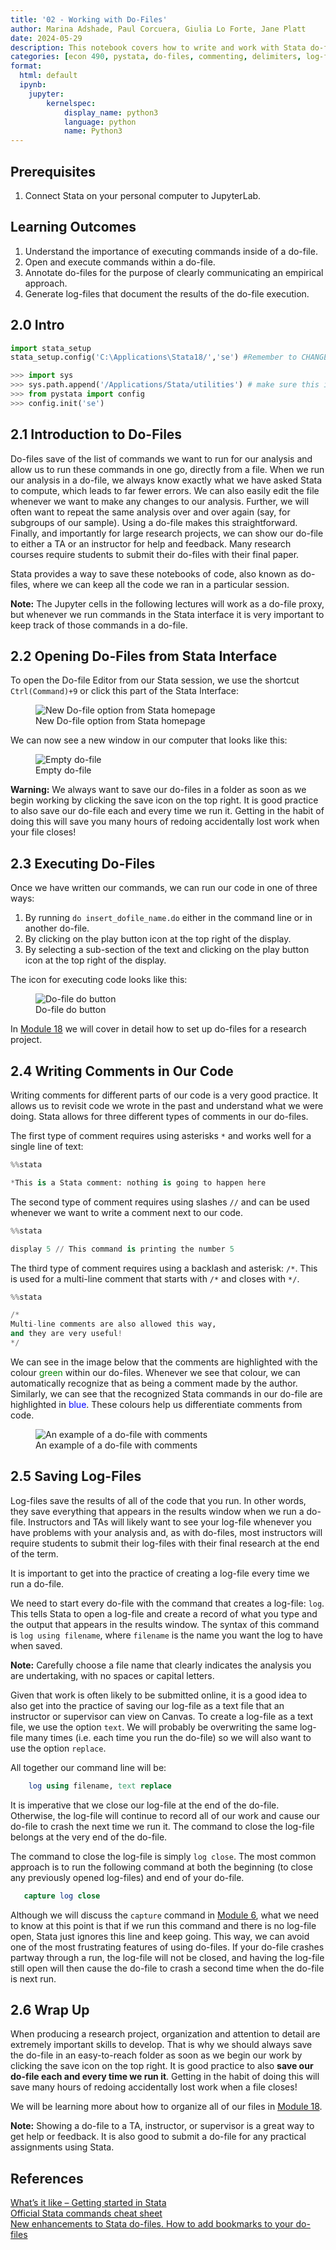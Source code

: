 ```yaml
---
title: '02 - Working with Do-Files'
author: Marina Adshade, Paul Corcuera, Giulia Lo Forte, Jane Platt
date: 2024-05-29
description: This notebook covers how to write and work with Stata do-files. We go over how to create a do-file, commenting, and generating log-files. 
categories: [econ 490, pystata, do-files, commenting, delimiters, log-files]
format:
  html: default
  ipynb:
    jupyter:
        kernelspec:
            display_name: python3
            language: python
            name: Python3
---
```


## Prerequisites 

1. Connect Stata on your personal computer to JupyterLab.

## Learning Outcomes

1. Understand the importance of executing commands inside of a do-file. 
2. Open and execute commands within a do-file. 
3. Annotate do-files for the purpose of clearly communicating an empirical approach. 
4. Generate log-files that document the results of the do-file execution. 

## 2.0 Intro

```python
import stata_setup
stata_setup.config('C:\Applications\Stata18/','se') #Remember to CHANGE THIS to your own path by running display c(sysdir_stata) on the stata app, particularly if you are on a Mac
```

```python
>>> import sys
>>> sys.path.append('/Applications/Stata/utilities') # make sure this is the same as what you set up in Module 01, Section 1.3: Setting Up the STATA Path
>>> from pystata import config
>>> config.init('se')
```

## 2.1 Introduction to Do-Files

Do-files save of the list of commands we want to run for our analysis and allow us to run these commands in one go, directly from a file. When we run our analysis in a do-file, we always know exactly what we have asked Stata to compute, which leads to far fewer errors. We can also easily edit the file whenever we want to make any changes to our analysis. Further, we will often want to repeat the same analysis over and over again (say, for subgroups of our sample). Using a do-file makes this straightforward. Finally, and importantly for large research projects, we can show our do-file to either a TA or an instructor for help and feedback. Many research courses require students to submit their do-files with their final paper. 

Stata provides a way to save these notebooks of code, also known as do-files, where we can keep all the code we ran in a particular session. 

<div class="alert alert-info">

**Note:** The Jupyter cells in the following lectures will work as a do-file proxy, but whenever we run commands in the Stata interface it is very important to keep track of those commands in a do-file. </div>

## 2.2 Opening Do-Files from Stata Interface

To open the Do-file Editor from our Stata session, we use the shortcut `Ctrl(Command)+9` or click this part of the Stata Interface:

![New Do-file option from Stata homepage](img/stata_interface.png)

We can now see a new window in our computer that looks like this:

![Empty do-file](img/dofile_editor.png)

<div class="alert alert-block alert-warning">
    
**Warning:** We always want to save our do-files in a folder as soon as we begin working by clicking the save icon on the top right. It is good practice to also save our do-file each and every time we run it. Getting in the habit of doing this will save you many hours of redoing accidentally lost work when your file closes! </div>

## 2.3 Executing Do-Files

Once we have written our commands, we can run our code in one of three ways:

1. By running `do insert_dofile_name.do` either in the command line or in another do-file.
2. By clicking on the play button icon at the top right of the display.
3. By selecting a sub-section of the text and clicking on the play button icon at the top right of the display.

The icon for executing code looks like this:

![Do-file do button](img/dofile_execute.png)

In [Module 18](https://comet.arts.ubc.ca/docs/Research/econ490-pystata/18_Wf_Guide2.html) we will cover in detail how to set up do-files for a research project.

## 2.4 Writing Comments in Our Code

Writing comments for different parts of our code is a very good practice. It allows us to revisit code we wrote in the past and understand what we were doing. Stata allows for three different types of comments in our do-files.  

The first type of comment requires using asterisks `*` and works well for a single line of text:

```python
%%stata 

*This is a Stata comment: nothing is going to happen here
```

The second type of comment requires using slashes `//` and can be used whenever we want to write a comment next to our code.

```python
%%stata

display 5 // This command is printing the number 5
```

The third type of comment requires using a backlash and asterisk: `/*`. This is used for a multi-line comment that starts with `/*` and closes with `*/`.

```python
%%stata

/*
Multi-line comments are also allowed this way,
and they are very useful!
*/
```

We can see in the image below that the comments are highlighted with the colour <font color='green'>green</font> within our do-files. Whenever we see that colour, we can automatically recognize that as being a comment made by the author. Similarly, we can see that the recognized Stata commands in our do-file are highlighted in <font color='blue'>blue</font>. These colours help us differentiate comments from code.

![An example of a do-file with comments](img/dofile_comments.png)

## 2.5 Saving Log-Files

Log-files save the results of all of the code that you run. In other words, they save everything that appears in the results window when we run a do-file. Instructors and TAs will likely want to see your log-file whenever you have problems with your analysis and, as with do-files, most instructors will require students to submit their log-files with their final research at the end of the term.  

It is important to get into the practice of creating a log-file every time we run a do-file.

We need to start every do-file with the command that creates a log-file: `log`. This tells Stata to open a log-file and create a record of what you type and the output that appears in the results window. The syntax of this command is `log using filename`, where `filename` is the name you want the log to have when saved. 

<div class="alert alert-info">

**Note:** Carefully choose a file name that clearly indicates the analysis you are undertaking, with no spaces or capital letters. </div>
    
Given that work is often likely to be submitted online, it is a good idea to also get into the practice of saving our log-file as a text file that an instructor or supervisor can view on Canvas. To create a log-file as a text file, we use the option `text`. We will probably be overwriting the same log-file many times (i.e. each time you run the do-file) so we will also want to use the option `replace`. 

All together our command line will be:

```stata
    log using filename, text replace
```

It is imperative that we close our log-file at the end of the do-file. Otherwise, the log-file will continue to record all of our work and cause our do-file to crash the next time we run it. The command to close the log-file belongs at the very end of the do-file. 

The command to close the log-file is simply `log close`. The most common approach is to run the following command at both the beginning (to close any previously opened log-files) and end of your do-file. 

```stata
   capture log close
```

Although we will discuss the `capture` command in [Module 6](https://comet.arts.ubc.ca/docs/Research/econ490-pystata/06_Creating_Variables.html), what we need to know at this point is that if we run this command and there is no log-file open, Stata just ignores this line and keep going. This way, we can avoid one of the most frustrating features of using do-files. If your do-file crashes partway through a run, the log-file will not be closed, and having the log-file still open will then cause the do-file to crash a second time when the do-file is next run.

## 2.6 Wrap Up

When producing a research project, organization and attention to detail are extremely important skills to develop. That is why we should always save the do-file in an easy-to-reach folder as soon as we begin our work by clicking the save icon on the top right. It is good practice to also **save our do-file each and every time we run it**. Getting in the habit of doing this will save many hours of redoing accidentally lost work when a file closes!

We will be learning more about how to organize all of our files in [Module 18](https://comet.arts.ubc.ca/docs/Research/econ490-pystata/18_Wf_Guide2.html).

<div class="alert alert-info">

**Note:** Showing a do-file to a TA, instructor, or supervisor is a great way to get help or feedback. It is also good to submit a do-file for any practical assignments using Stata.</div>

## References

[What's it like – Getting started in Stata](https://youtu.be/TtlwTuN06jg) <br>
[Official Stata commands cheat sheet](https://www.stata.com/bookstore/stata-cheat-sheets/) <br>
[New enhancements to Stata do-files. How to add bookmarks to your do-files](https://www.youtube.com/watch?v=GhYZuKRgo7E)

